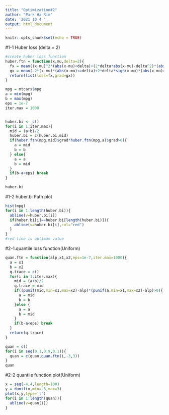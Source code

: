 ---
title: "Optimization#2"
author: "Park Ha Rim"
date: '2021 10 4 '
output: html_document
---

```{r setup, include=FALSE}
knitr::opts_chunk$set(echo = TRUE)
```


#1-1 Huber loss (delta = 2)
```{r}
#create huber loss function
huber.ftn = function(x,mu,delta=2){
  fx = mean((x-mu)^2*(abs(x-mu)<delta)+(2*delta*abs(x-mu)-delta^2)*(abs(x-mu)>delta))
  gx = mean(-2*(x-mu)*(abs(x-mu)<=delta)+2*delta*sign(x-mu)*(abs(x-mu)>delta))
  return(list(loss=fx,grad=gx))
}

mpg = mtcars$mpg
a = min(mpg)
b = max(mpg)
eps = 1e-7
iter.max = 1000


huber.bi <- c()
for(i in 1:iter.max){
  mid = (a+b)/2
  huber.bi = c(huber.bi,mid)
  if(huber.ftn(mpg,mid)$grad*huber.ftn(mpg,a)$grad>0){
    a = mid
    b = b
  } else{
    a = a
    b = mid
  }
  if(b-a<eps) break
}

huber.bi
```

#1-2 huber.bi Path plot
```{r}
hist(mpg)
for(i in 1:length(huber.bi)){
  abline(v=huber.bi[i])
  if(huber.bi[i]==huber.bi[length(huber.bi)]){
    abline(v=huber.bi[i],col="red")
  }
}
#red line is optimum value
```

#2-1.quantile loss function(Uniform)
```{r}
quan.ftn = function(alp,x1,x2,eps=1e-7,iter.max=1000){
  a = x1
  b = x2
  q.trace = c()
  for(i in 1:iter.max){
    mid = (a+b)/2
    q.trace = mid
    if((punif(mid,min=x1,max=x2)-alp)*(punif(a,min=x1,max=x2)-alp)>0){
      a = mid
      b = b
    }else {
      a = a
      b = mid
    }
    if(b-a<eps) break
  }
  return(q.trace)
}

quan = c()
for(i in seq(0.1,0.9,0.1)){
  quan = c(quan,quan.ftn(i,-3,3))
}
quan
```
#2-2 quantile function plot(Uniform)
```{r}
x = seq(-4,4,length=100)
y = dunif(x,min=-3,max=3)
plot(x,y,type='l')
for(i in 1:length(quan)){
  abline(v=quan[i])
}
```


